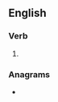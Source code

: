 ==English==

===Verb===
{{head|en|verb form}}

# {{en-third-person singular of|imbricate}}

===Anagrams===
* {{anagrams|en|a=abceiimrst|bicamerist|bimatrices}}